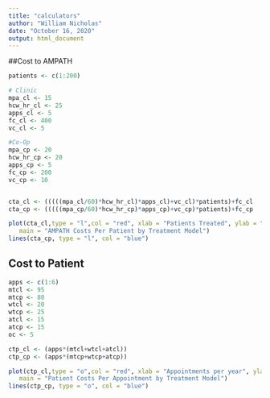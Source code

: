 ```yaml
---
title: "calculators"
author: "William Nicholas"
date: "October 16, 2020"
output: html_document
---
```


##Cost to AMPATH
```r
patients <- c(1:200)

# Clinic
mpa_cl <- 15
hcw_hr_cl <- 25
apps_cl <- 5
fc_cl <- 400
vc_cl <- 5

#Co-Op
mpa_cp <- 20
hcw_hr_cp <- 20
apps_cp <- 5
fc_cp <- 200
vc_cp <- 10


cta_cl <- (((((mpa_cl/60)*hcw_hr_cl)*apps_cl)+vc_cl)*patients)+fc_cl
cta_cp <- (((((mpa_cp/60)*hcw_hr_cp)*apps_cp)+vc_cp)*patients)+fc_cp

plot(cta_cl,type = "l",col = "red", xlab = "Patients Treated", ylab = "Annual Cost", 
   main = "AMPATH Costs Per Patient by Treatment Model")
lines(cta_cp, type = "l", col = "blue")
```

## Cost to Patient
```r
apps <- c(1:6)
mtcl <- 95
mtcp <- 80
wtcl <- 20
wtcp <- 25
atcl <- 15
atcp <- 15
oc <- 5

ctp_cl <- (apps*(mtcl+wtcl+atcl)) 
ctp_cp <- (apps*(mtcp+wtcp+atcp))

plot(ctp_cl,type = "o",col = "red", xlab = "Appointments per year", ylab = "Annual Cost", 
   main = "Patient Costs Per Appointment by Treatment Model")
lines(ctp_cp, type = "o", col = "blue")
```

